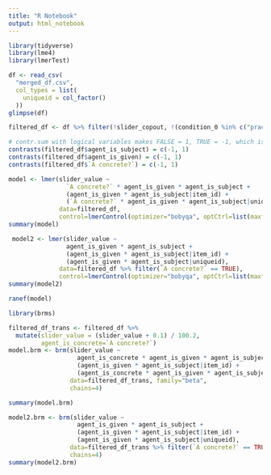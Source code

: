 ```yaml
---
title: "R Notebook"
output: html_notebook
---
```


```r
library(tidyverse)
library(lme4)
library(lmerTest)
```

```r
df <- read_csv(
  "merged_df.csv",
  col_types = list(
    uniqueid = col_factor()
  ))
glimpse(df)
```

```r
filtered_df <- df %>% filter(!slider_copout, !(condition_0 %in% c("practice", "filler")))
```

```r
# contr.sum with logical variables makes FALSE = 1, TRUE = -1, which is confusing.
contrasts(filtered_df$agent_is_subject) = c(-1, 1)
contrasts(filtered_df$agent_is_given) = c(-1, 1)
contrasts(filtered_df$`A concrete?`) = c(-1, 1)
```


```r
model <- lmer(slider_value ~
                `A concrete?` * agent_is_given * agent_is_subject +
                (agent_is_given * agent_is_subject|item_id) + 
                (`A concrete?` * agent_is_given * agent_is_subject|uniqueid),
              data=filtered_df,
              control=lmerControl(optimizer="bobyqa", optCtrl=list(maxfun=100000)))
summary(model)
```
```r
 model2 <- lmer(slider_value ~
                agent_is_given * agent_is_subject +
                (agent_is_given * agent_is_subject|item_id) + 
                (agent_is_given * agent_is_subject|uniqueid),
              data=filtered_df %>% filter(`A concrete?` == TRUE),
              control=lmerControl(optimizer="bobyqa", optCtrl=list(maxfun=100000)))
summary(model2)
```

```r
ranef(model)
```

```r
library(brms)
```

```r
filtered_df_trans <- filtered_df %>% 
  mutate(slider_value = (slider_value + 0.1) / 100.2,
         agent_is_concrete=`A concrete?`)
model.brm <- brm(slider_value ~
                   agent_is_concrete * agent_is_given * agent_is_subject + 
                   (agent_is_given * agent_is_subject|item_id) + 
                   (agent_is_concrete * agent_is_given * agent_is_subject|uniqueid),
                 data=filtered_df_trans, family="beta",
                 chains=4)
```
```r
summary(model.brm)
```

```r
model2.brm <- brm(slider_value ~
                   agent_is_given * agent_is_subject + 
                   (agent_is_given * agent_is_subject|item_id) + 
                   (agent_is_given * agent_is_subject|uniqueid),
                 data=filtered_df_trans %>% filter(`A concrete?` == TRUE), family="beta",
                 chains=4)
summary(model2.brm)
```


